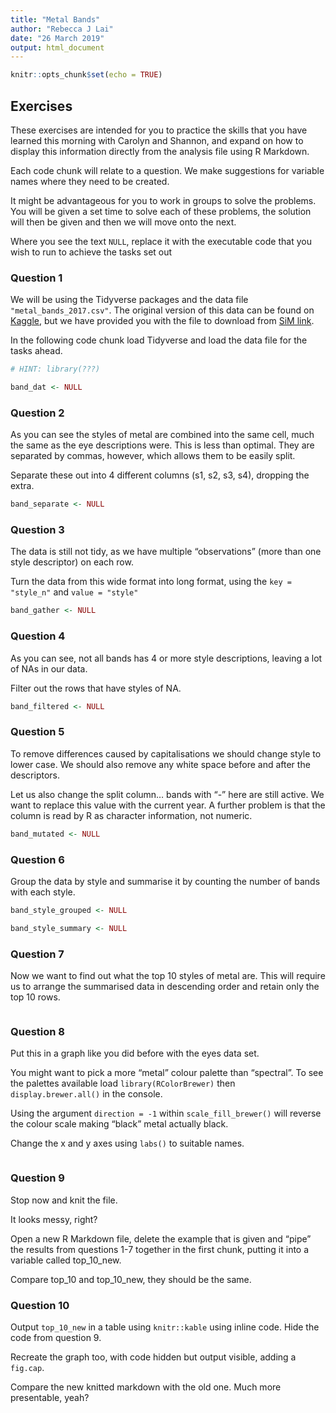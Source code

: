 ---
title: "Metal Bands"
author: "Rebecca J Lai"
date: "26 March 2019"
output: html_document
---

```{r setup, include=FALSE}
knitr::opts_chunk$set(echo = TRUE)
```

## Exercises

These exercises are intended for you to practice the skills that you have learned this morning with Carolyn and Shannon, and expand on how to display this information directly from the analysis file using R Markdown.

Each code chunk will relate to a question. We make suggestions for variable names where they need to be created. 

It might be advantageous for you to work in groups to solve the problems. You will be given a set time to solve each of these problems, the solution will then be given and then we will move onto the next.

Where you see the text `NULL`, replace it with the executable code that you wish to run to achieve the tasks set out

### Question 1

We will be using the Tidyverse packages and the data file `"metal_bands_2017.csv"`. The original version of this data can be found on [Kaggle](https://www.kaggle.com/mrpantherson/metal-by-nation), but we have provided you with the file to download from [SiM link](unknown-link).

In the following code chunk load Tidyverse and load the data file for the tasks ahead.

```{r lib_read}

# HINT: library(???)

band_dat <- NULL

```

### Question 2

As you can see the styles of metal are combined into the same cell, much the same as the eye descriptions were. This is less than optimal. They are separated by commas, however, which allows them to be easily split.

Separate these out into 4 different columns (s1, s2, s3, s4), dropping the extra.

```{r separating}
band_separate <- NULL
```

### Question 3

The data is still not tidy, as we have multiple "observations" (more than one style descriptor) on each row.

Turn the data from this wide format into long format, using the `key = "style_n"` and `value = "style"`

```{r gathering}
band_gather <- NULL
```

### Question 4

As you can see, not all bands has 4 or more style descriptions, leaving a lot of NAs in our data.

Filter out the rows that have styles of NA.

```{r filtering}
band_filtered <- NULL
```

### Question 5

To remove differences caused by capitalisations we should change style to lower case. We should also remove any white space before and after the descriptors.

Let us also change the split column... bands with "-" here are still active. We want to replace this value with the current year. A further problem is that the column is read by R as character information, not numeric.

```{r mutating}
band_mutated <- NULL
```

### Question 6

Group the data by style and summarise it by counting the number of bands with each style.

```{r grouping_summarising}
band_style_grouped <- NULL

band_style_summary <- NULL
```

### Question 7

Now we want to find out what the top 10 styles of metal are. This will require us to arrange the summarised data in descending order and retain only the top 10 rows.

```{r arranged_top_10}

```

### Question 8

Put this in a graph like you did before with the eyes data set. 

You might want to pick a more "metal" colour palette than "spectral". To see the palettes available load `library(RColorBrewer)` then `display.brewer.all()` in the console.

Using the argument `direction = -1` within `scale_fill_brewer()` will reverse the colour scale making "black" metal actually black.

Change the x and y axes using `labs()` to suitable names.

```{r ggplot}

```

### Question 9

Stop now and knit the file. 

It looks messy, right?

Open a new R Markdown file, delete the example that is given and "pipe" the results from questions 1-7 together in the first chunk, putting it into a variable called top_10_new.

Compare top_10 and top_10_new, they should be the same.

### Question 10

Output `top_10_new` in a table using `knitr::kable` using inline code. Hide the code from question 9.

Recreate the graph too, with code hidden but output visible, adding a `fig.cap`.

Compare the new knitted markdown with the old one. Much more presentable, yeah?